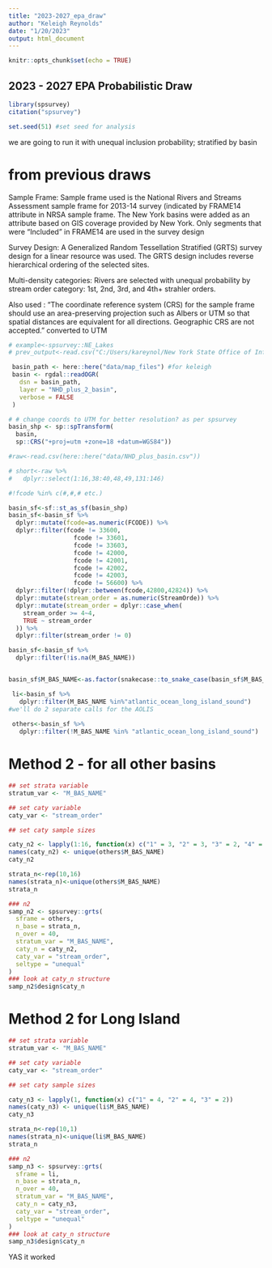 ---
title: "2023-2027_epa_draw"
author: "Keleigh Reynolds"
date: "1/20/2023"
output: html_document
---

```{r setup, include=FALSE}
knitr::opts_chunk$set(echo = TRUE)
```

## 2023 - 2027 EPA Probabilistic Draw

```{r begin-draw, message = FALSE, warning = FALSE}
library(spsurvey)
citation("spsurvey")

```

```{r begin-GRTS}
set.seed(51) #set seed for analysis

```

we are going to run it with unequal inclusion probability; stratified by basin

# from previous draws

Sample Frame: Sample frame used is the National Rivers and Streams Assessment sample frame for 2013-14 survey (indicated by FRAME14 attribute in NRSA sample frame.  The New York basins were added as an attribute based on GIS coverage provided by New York.  Only segments that were “Included” in FRAME14 are used in the survey design

Survey Design: A Generalized Random Tessellation Stratified (GRTS) survey design for a linear resource was used.  The GRTS design includes reverse hierarchical ordering of the selected sites.

Multi-density categories:  Rivers are selected with unequal probability by stream order category: 1st, 2nd, 3rd, and 4th+ strahler orders.

Also used : 
"The coordinate reference system (CRS) for the sample frame should use an area-preserving projection such as Albers or UTM so that spatial distances are equivalent for all directions. Geographic CRS are not accepted." converted to UTM


```{r get-backround-files}

# example<-spsurvey::NE_Lakes
# prev_output<-read.csv("C:/Users/kareynol/New York State Office of Information Technology Services/SMAS - Site Selection/Probabilistic_epa_draw_data/Probabilistic/2018_2022Draw/2018_prob_draw.csv")

 basin_path <- here::here("data/map_files") #for keleigh
 basin <- rgdal::readOGR(
   dsn = basin_path,
   layer = "NHD_plus_2_basin",
   verbose = FALSE
 )

# # change coords to UTM for better resolution? as per spsurvey
basin_shp <- sp::spTransform(
  basin,
  sp::CRS("+proj=utm +zone=18 +datum=WGS84"))

#raw<-read.csv(here::here("data/NHD_plus_basin.csv"))

# short<-raw %>% 
#   dplyr::select(1:16,38:40,48,49,131:146)


```



```{r}
#!fcode %in% c(#,#,# etc.)

basin_sf<-sf::st_as_sf(basin_shp)
basin_sf<-basin_sf %>% 
  dplyr::mutate(fcode=as.numeric(FCODE)) %>% 
  dplyr::filter(fcode != 33600,
                  fcode != 33601,
                  fcode != 33603,
                  fcode != 42000,
                  fcode != 42001,
                  fcode != 42002,
                  fcode != 42003,
                  fcode != 56600) %>% 
  dplyr::filter(!dplyr::between(fcode,42800,42824)) %>% 
  dplyr::mutate(stream_order = as.numeric(StreamOrde)) %>% 
  dplyr::mutate(stream_order = dplyr::case_when(
    stream_order >= 4~4,
    TRUE ~ stream_order
  )) %>% 
  dplyr::filter(stream_order != 0)

basin_sf<-basin_sf %>% 
  dplyr::filter(!is.na(M_BAS_NAME))


basin_sf$M_BAS_NAME<-as.factor(snakecase::to_snake_case(basin_sf$M_BAS_NAME)) #making the basins alitte cleaner

 li<-basin_sf %>%
   dplyr::filter(M_BAS_NAME %in%"atlantic_ocean_long_island_sound")
#we'll do 2 separate calls for the AOLIS
   
 others<-basin_sf %>%
   dplyr::filter(!M_BAS_NAME %in% "atlantic_ocean_long_island_sound")


```

  
# Method 2 - for all other basins

```{r using-epa-notes}
## set strata variable
stratum_var <- "M_BAS_NAME"

## set caty variable
caty_var <- "stream_order"

## set caty sample sizes

caty_n2 <- lapply(1:16, function(x) c("1" = 3, "2" = 3, "3" = 2, "4" = 2))
names(caty_n2) <- unique(others$M_BAS_NAME)
caty_n2

strata_n<-rep(10,16)
names(strata_n)<-unique(others$M_BAS_NAME)
strata_n

### n2
samp_n2 <- spsurvey::grts(
  sframe = others,
  n_base = strata_n,
  n_over = 40,
  stratum_var = "M_BAS_NAME",
  caty_n = caty_n2,
  caty_var = "stream_order",
  seltype = "unequal"
)
### look at caty_n structure
samp_n2$design$caty_n

```
# Method 2 for Long Island

```{r using-epa-notes}
## set strata variable
stratum_var <- "M_BAS_NAME"

## set caty variable
caty_var <- "stream_order"

## set caty sample sizes

caty_n3 <- lapply(1, function(x) c("1" = 4, "2" = 4, "3" = 2))
names(caty_n3) <- unique(li$M_BAS_NAME)
caty_n3

strata_n<-rep(10,1)
names(strata_n)<-unique(li$M_BAS_NAME)
strata_n

### n2
samp_n3 <- spsurvey::grts(
  sframe = li,
  n_base = strata_n,
  n_over = 40,
  stratum_var = "M_BAS_NAME",
  caty_n = caty_n3,
  caty_var = "stream_order",
  seltype = "unequal"
)
### look at caty_n structure
samp_n3$design$caty_n

```
YAS it worked

```{r merge-data-frames}



```

